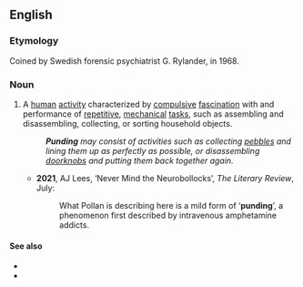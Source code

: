 ==English==

===Etymology===
Coined by Swedish forensic psychiatrist G. Rylander, in 1968. {{cite-journal|title=Clinical and Medico-criminological aspects of addiction to Central Stimulating Drugs|work=Abuse of central stimulants: Symposium arranged by the Swedish Committee on International Health Relations, Stockholm, November 25-27, 1968|editor=Folke Sjöqvist, Malcolm Tottie|publisher=Almqvist & Wiksell|date=1969|page=257}}

===Noun===
{{en-noun|-}}

# A [[human]] [[activity]] characterized by [[compulsive]] [[fascination]] with and performance of [[repetitive]], [[mechanical]] [[tasks]], such as assembling and disassembling, collecting, or sorting household objects.
#: '''''Punding''' may consist of activities such as collecting [[pebble]]s and lining them up as perfectly as possible, or disassembling [[doorknob|doorknobs]] and putting them back together again.''
#*'''2021''', AJ Lees, ‘Never Mind the Neurobollocks’, ''The Literary Review'', July:
#*:What Pollan is describing here is a mild form of ‘'''punding'''’, a phenomenon first described by intravenous amphetamine addicts.

====See also====
* {{l|en|stimming}}
* {{l|en|tweaking}}